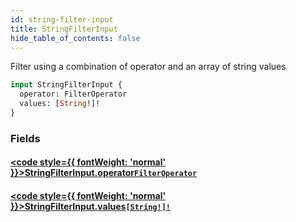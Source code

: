 ```yaml
---
id: string-filter-input
title: StringFilterInput
hide_table_of_contents: false
---
```








Filter using a combination of operator and an array of string values

```graphql
input StringFilterInput {
  operator: FilterOperator
  values: [String!]!
}
```


### Fields

#### [<code style={{ fontWeight: 'normal' }}>StringFilterInput.<b>operator</b></code>](#)<Bullet />[`FilterOperator`](/supply/api/graphql-admin/reference/enums/filter-operator) <Badge class="secondary" text="enum"/>
> 
> 

#### [<code style={{ fontWeight: 'normal' }}>StringFilterInput.<b>values</b></code>](#)<Bullet />[`[String!]!`](/supply/api/graphql-admin/reference/scalars/string) <Badge class="secondary" text="non-null"/> <Badge class="secondary" text="scalar"/>
> 
> 





